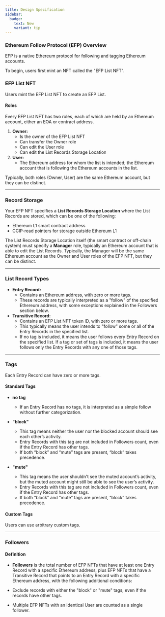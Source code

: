 ```yaml
---
title: Design Specification
sidebar:
  badge:
    text: New
    variant: tip
---
```


### Ethereum Follow Protocol (EFP) Overview

EFP is a native Ethereum protocol for following and tagging Ethereum accounts.

To begin, users first mint an NFT called the "EFP List NFT".

### EFP List NFT

Users mint the EFP List NFT to create an EFP List.

#### Roles

Every EFP List NFT has two roles, each of which are held by an Ethereum account, either an EOA or contract address.

1. **Owner:**
   - Is the owner of the EFP List NFT
   - Can transfer the Owner role
   - Can edit the User role
   - Can edit the List Records Storage Location
2. **User:**
   - The Ethereum address for whom the list is intended; the Ethereum account that is following the Ethereum accounts in the list.

Typically, both roles (Owner, User) are the same Ethereum account, but they can be distinct.

---

### Record Storage

Your EFP NFT specifies a **List Records Storage Location** where the List Records are stored, which can be one of the following:

- Ethereum L1 smart contract address
- CCIP-read pointers for storage outside Ethereum L1

The List Records Storage Location itself (the smart contract or off-chain system) must specify a **Manager** role, typically an Ethereum account that is able to edit the List Records. Typically, the Manager will be the same Ethereum account as the Owner and User roles of the EFP NFT, but they can be distinct.

---

### List Record Types

- **Entry Record:**
  - Contains an Ethereum address, with zero or more tags.
  - These records are typically interpreted as a "follow" of the specified Ethereum address, with some exceptions explained in the Followers section below.
- **Transitive Record:**
  - Contains an EFP List NFT token ID, with zero or more tags.
  - This typically means the user intends to "follow" some or all of the Entry Records in the specified list.
  - If no tag is included, it means the user follows every Entry Record on the specified list. If a tag or set of tags is included, it means the user follows only the Entry Records with any one of those tags.

---

### Tags

Each Entry Record can have zero or more tags.

#### Standard Tags

- **no tag**

  - If an Entry Record has no tags, it is interpreted as a simple follow without further categorization.

- **"block"**

  - This tag means neither the user nor the blocked account should see each other’s activity.
  - Entry Records with this tag are not included in Followers count, even if the Entry Record has other tags.
  - If both “block” and “mute” tags are present, “block” takes precedence.

- **"mute"**
  - This tag means the user shouldn't see the muted account’s activity, but the muted account might still be able to see the user’s activity.
  - Entry Records with this tag are not included in Followers count, even if the Entry Record has other tags.
  - If both “block” and “mute” tags are present, “block” takes precedence.

#### Custom Tags

Users can use arbitrary custom tags.

---

### Followers

#### Definition

- **Followers** is the total number of EFP NFTs that have at least one Entry Record with a specific Ethereum address, plus EFP NFTs that have a Transitive Record that points to an Entry Record with a specific Ethereum address, with the following additional conditions:

- Exclude records with either the "block" or "mute" tags, even if the records have other tags.
- Multiple EFP NFTs with an identical User are counted as a single follower.
